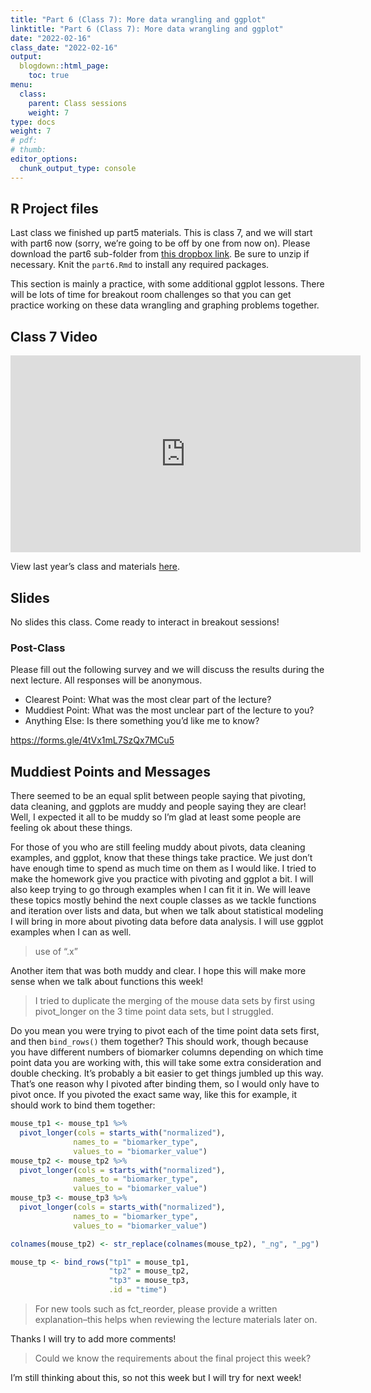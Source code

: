 ```yaml
---
title: "Part 6 (Class 7): More data wrangling and ggplot"
linktitle: "Part 6 (Class 7): More data wrangling and ggplot"
date: "2022-02-16"
class_date: "2022-02-16"
output:
  blogdown::html_page:
    toc: true
menu:
  class:
    parent: Class sessions
    weight: 7
type: docs
weight: 7
# pdf: 
# thumb: 
editor_options: 
  chunk_output_type: console
---
```




## R Project files

Last class we finished up part5 materials. This is class 7, and we will start with part6 now (sorry, we're going to be off by one from now on). Please download the part6 sub-folder from [this dropbox link](https://www.dropbox.com/sh/q4z72523kl84ywp/AAASb1YIFRpxzrjOeq1FVcXua?dl=0). Be sure to unzip if necessary. Knit the `part6.Rmd` to install any required packages.

This section is mainly a practice, with some additional ggplot lessons. There will be lots of time for breakout room challenges so that you can get practice working on these data wrangling and graphing problems together.


## Class 7 Video



<iframe width="560" height="315" src="https://www.youtube.com/embed/j-eoXIEGQQg" frameborder="0" allow="accelerometer; autoplay; clipboard-write; encrypted-media; gyroscope; picture-in-picture" allowfullscreen></iframe>


View last year's class and materials [here](https://sph-r-programming.netlify.app/class/07-class/).

## Slides

No slides this class. Come ready to interact in breakout sessions!

<!-- Open the class introduction slides in a separate window: <a href="https://sph-r-programming-2022.netlify.app/slides/01-introduction_slides#1" target="_blank">https://sph-r-programming-2022.netlify.app/01-introduction_slides#1</a> -->

<!-- ```{r echo=FALSE} -->
<!-- knitr::include_url('https://sph-r-programming-2022.netlify.com/slides/01-introduction_slides#1') -->
<!-- ``` -->

### Post-Class

Please fill out the following survey and we will discuss the results during the next lecture. All responses will be anonymous.

- Clearest Point: What was the most clear part of the lecture?
- Muddiest Point: What was the most unclear part of the lecture to you?
- Anything Else: Is there something you'd like me to know?

<https://forms.gle/4tVx1mL7SzQx7MCu5>


## Muddiest Points and Messages

There seemed to be an equal split between people saying that pivoting, data cleaning, and ggplots are muddy and people saying they are clear! Well, I expected it all to be muddy so I'm glad at least some people are feeling ok about these things.

For those of you who are still feeling muddy about pivots, data cleaning examples, and ggplot, know that these things take practice. We just don't have enough time to spend as much time on them as I would like. I tried to make the homework give you practice with pivoting and ggplot a bit. I will also keep trying to go through examples when I can fit it in. We will leave these topics mostly behind the next couple classes as we tackle functions and iteration over lists and data, but when we talk about statistical modeling I will bring in more about pivoting data before data analysis. I will use ggplot examples when I can as well.

> use of ".x"

Another item that was both muddy and clear. I hope this will make more sense when we talk about functions this week!

> I tried to duplicate the merging of the mouse data sets by first using pivot_longer on the 3 time point data sets, but I struggled.

Do you mean you were trying to pivot each of the time point data sets first, and then `bind_rows()` them together? This should work, though because you have different numbers of biomarker columns depending on which time point data you are working with, this will take some extra consideration and double checking. It's probably a bit easier to get things jumbled up this way. That's one reason why I pivoted after binding them, so I would only have to pivot once. If you pivoted the exact same way, like this for example, it should work to bind them together:

```r

mouse_tp1 <- mouse_tp1 %>%
  pivot_longer(cols = starts_with("normalized"),
              names_to = "biomarker_type",
              values_to = "biomarker_value")
mouse_tp2 <- mouse_tp2 %>%
  pivot_longer(cols = starts_with("normalized"),
              names_to = "biomarker_type",
              values_to = "biomarker_value")
mouse_tp3 <- mouse_tp3 %>%
  pivot_longer(cols = starts_with("normalized"),
              names_to = "biomarker_type",
              values_to = "biomarker_value")

colnames(mouse_tp2) <- str_replace(colnames(mouse_tp2), "_ng", "_pg")

mouse_tp <- bind_rows("tp1" = mouse_tp1, 
                      "tp2" = mouse_tp2,
                      "tp3" = mouse_tp3,
                      .id = "time")
```



> For new tools such as fct_reorder, please provide a written explanation--this helps when reviewing the lecture materials later on.

Thanks I will try to add more comments!

> Could we know the requirements about the final project this week?

I'm still thinking about this, so not this week but I will try for next week!
